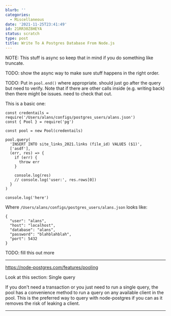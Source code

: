 ```yaml
---
blurb: ''
categories:
  - Miscellaneous
date: '2021-11-25T23:41:49'
id: 21RR30Z8HEYA
status: scratch
type: post
title: Write To A Postgres Database From Node.js
---
```


NOTE: This stuff is async so keep that in mind if you do something like truncate. 

TODO: show the async way to make sure stuff happens in the right order. 

TODO: Put in `pool.end()` where appropriate. should just go after the query but need to verify. Note that if there are other calls inside (e.g. writing back) then there might be issues. need to check that out.


This is a basic one:

```
const credentails = require('/Users/alans/configs/postgres_users/alans.json')
const { Pool } = require('pg')

const pool = new Pool(credentails)

pool.query(
  'INSERT INTO site_links_2021.links (file_id) VALUES ($1)',
  ['asdf'],
  (err, res) => {
    if (err) {
      throw err
    }

    console.log(res)
    // console.log('user:', res.rows[0])
  }
)

console.log('here')
```

Where `/Users/alans/configs/postgres_users/alans.json` looks like:

```
{
  "user": "alans",
  "host": "localhost",
  "database": "alans",
  "password": "blahblahblah",
  "port": 5432
}
```

TODO: fill this out more

---

https://node-postgres.com/features/pooling

Look at this section: Single query

If you don't need a transaction or you just need to run a single query, the pool has a convenience method to run a query on any available client in the pool. This is the preferred way to query with node-postgres if you can as it removes the risk of leaking a client.

---

